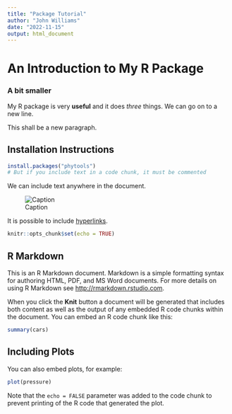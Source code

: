 ```yaml
---
title: "Package Tutorial"
author: "John Williams"
date: "2022-11-15"
output: html_document
---
```





# An Introduction to My R Package
### A bit smaller

My R package is very **useful** and it does _three_ things.
We can go on to a new line.

This shall be a new paragraph.

## Installation Instructions
```r
install.packages("phytools")
# But if you include text in a code chunk, it must be commented
```

We can include text anywhere in the document.

![Caption](path/to/image)

It is possible to include [hyperlinks](wright-lab.org).

```r
knitr::opts_chunk$set(echo = TRUE)
```

## R Markdown

This is an R Markdown document. Markdown is a simple formatting syntax for authoring HTML, PDF, and MS Word documents. For more details on using R Markdown see <http://rmarkdown.rstudio.com>.

When you click the **Knit** button a document will be generated that includes both content as well as the output of any embedded R code chunks within the document. You can embed an R code chunk like this:

```r
summary(cars)
```

## Including Plots

You can also embed plots, for example:

```r
plot(pressure)
```

Note that the `echo = FALSE` parameter was added to the code chunk to prevent printing of the R code that generated the plot.
